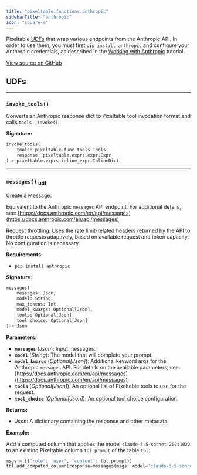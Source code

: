 ```yaml
---
title: "pixeltable.functions.anthropic"
sidebarTitle: "anthropic"
icon: "square-m"
---
```


Pixeltable [UDFs](https://pixeltable.readme.io/docs/user-defined-functions-udfs) that wrap various endpoints from the Anthropic API. In order to use them, you must first `pip install anthropic` and configure your Anthropic credentials, as described in the [Working with Anthropic](https://pixeltable.readme.io/docs/working-with-anthropic) tutorial.


<a href="https://github.com/pixeltable/pixeltable/blob/v0.4/pixeltable/functions/anthropic.py#L0" target="_blank">View source on GitHub</a>

## UDFs


---

### `invoke_tools()`

Converts an Anthropic response dict to Pixeltable tool invocation format and calls `tools._invoke()`.


**Signature:**

```python
invoke_tools(
    tools: pixeltable.func.tools.Tools,
    response: pixeltable.exprs.expr.Expr
)-> pixeltable.exprs.inline_expr.InlineDict
```


---

### `messages()` <sub>udf</sub>

Create a Message.


Equivalent to the Anthropic `messages` API endpoint. For additional details, see: [https://docs.anthropic.com/en/api/messages](https://docs.anthropic.com/en/api/messages)

Request throttling: Uses the rate limit-related headers returned by the API to throttle requests adaptively, based on available request and token capacity. No configuration is necessary.

**Requirements:**

- `pip install anthropic`


**Signature:**

```python
messages(
    messages: Json,
    model: String,
    max_tokens: Int,
    model_kwargs: Optional[Json],
    tools: Optional[Json],
    tool_choice: Optional[Json]
)-> Json
```

**Parameters:**

- **`messages`** (*Json*): Input messages.
- **`model`** (*String*): The model that will complete your prompt.
- **`model_kwargs`** (*Optional[Json]*): Additional keyword args for the Anthropic `messages` API. For details on the available parameters, see: [https://docs.anthropic.com/en/api/messages](https://docs.anthropic.com/en/api/messages)
- **`tools`** (*Optional[Json]*): An optional list of Pixeltable tools to use for the request.
- **`tool_choice`** (*Optional[Json]*): An optional tool choice configuration.

**Returns:**

- *Json*: A dictionary containing the response and other metadata.



**Example:**

Add a computed column that applies the model `claude-3-5-sonnet-20241022` to an existing Pixeltable column `tbl.prompt` of the table `tbl`:
```python
msgs = [{'role': 'user', 'content': tbl.prompt}]
tbl.add_computed_column(response=messages(msgs, model='claude-3-5-sonnet-20241022'))
```

